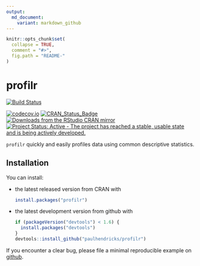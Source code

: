 ```yaml
---
output:
  md_document:
    variant: markdown_github
---
```


<!-- README.md is generated from README.Rmd. Please edit that file -->

```r
knitr::opts_chunk$set(
  collapse = TRUE,
  comment = "#>",
  fig.path = "README-"
)
```

# profilr

[![Build Status](https://travis-ci.org/paulhendricks/profilr.png?branch=master)](https://travis-ci.org/paulhendricks/profilr)

[![codecov.io](http://codecov.io/github/paulhendricks/profilr/coverage.svg?branch=master)](http://codecov.io/github/paulhendricks/profilr?branch=master)
[![CRAN_Status_Badge](http://www.r-pkg.org/badges/version/profilr)](http://cran.r-project.org/package=profilr)
[![Downloads from the RStudio CRAN mirror](http://cranlogs.r-pkg.org/badges/profilr)](http://cran.rstudio.com/package=profilr)
[![Project Status: Active - The project has reached a stable, usable state and is being actively developed.](http://www.repostatus.org/badges/0.1.0/active.svg)](http://www.repostatus.org/#active)

`profilr` quickly and easily profiles data using common descriptive statistics.

## Installation

You can install:

* the latest released version from CRAN with

    ```R
    install.packages("profilr")
    ````

* the latest development version from github with

    ```R
    if (packageVersion("devtools") < 1.6) {
      install.packages("devtools")
    }
    devtools::install_github("paulhendricks/profilr")
    ```

If you encounter a clear bug, please file a minimal reproducible example on [github](https://github.com/paulhendricks/profilr/issues).
